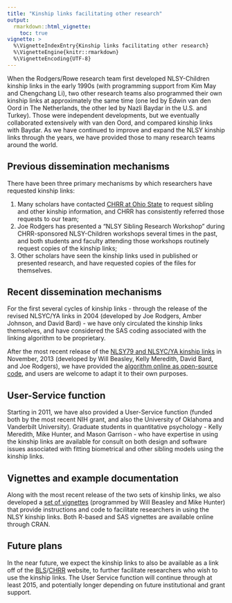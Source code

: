 ---
title: "Kinship links facilitating other research"
output: 
  rmarkdown::html_vignette:
    toc: true
vignette: >
  %\VignetteIndexEntry{Kinship links facilitating other research}
  %\VignetteEngine{knitr::rmarkdown}
  %\VignetteEncoding{UTF-8}
---

When the Rodgers/Rowe research team first developed NLSY-Children kinship links in the early 1990s (with programming support from Kim May and Chengchang Li), two other research teams also programmed their own kinship links at approximately the same time (one led by Edwin van den Oord in The Netherlands, the other led by Nazli Baydar in the U.S. and Turkey).  Those were independent developments, but we eventually collaborated extensively with van den Oord, and compared kinship links with Baydar.  As we have continued to improve and expand the NLSY kinship links through the years, we have provided those to many research teams around the world.  

## Previous dissemination mechanisms
There have been three primary mechanisms by which researchers have requested kinship links:

  1. Many scholars have contacted [CHRR at Ohio State](https://www.chrr.ohio-state.edu/) to request sibling and other kinship information, and CHRR has consistently referred those requests to our team;  
  2. Joe Rodgers has presented a "NLSY Sibling Research Workshop" during CHRR-sponsored NLSY-Children workshops several times in the past, and both students and faculty attending those workshops routinely request copies of the kinship links;  
  3. Other scholars have seen the kinship links used in published or presented research, and have requested copies of the files for themselves.

## Recent dissemination mechanisms
For the first several cycles of kinship links - through the release of the revised NLSYC/YA links in 2004 (developed by Joe Rodgers, Amber Johnson, and David Bard) - we have only circulated the kinship links themselves, and have considered the SAS coding associated with the linking algorithm to be proprietary.  

After the most recent release of the [NLSY79 and NLSYC/YA kinship links](https://github.com/nlsy-links/NlsyLinks/tree/master/outside-data) in November, 2013 (developed by Will Beasley, Kelly Meredith, David Bard, and Joe Rodgers), we have provided the [algorithm online as open-source code](https://github.com/nlsy-links/nlsy-links-determination-2017), and users are welcome to adapt it to their own purposes.

## User-Service function
Starting in 2011, we have also provided a User-Service function (funded both by the most recent NIH grant, and also the University of Oklahoma and Vanderbilt University).  Graduate students in quantitative psychology - Kelly Meredith, Mike Hunter, and Mason Garrison - who have expertise in using the kinship links are available for consult on both design and software issues associated with fitting biometrical and other sibling models using the kinship links.

## Vignettes and example documentation
Along with the most recent release of the two sets of kinship links, we also developed a [set of vignettes](https://nlsy-links.github.io/NlsyLinks/) (programmed by Will Beasley and Mike Hunter) that provide instructions and code to facilitate researchers in using the NLSY kinship links.  Both R-based and SAS vignettes are available online through CRAN.

## Future plans
In the near future, we expect the kinship links to also be available as a link off of the [BLS](https://www.bls.gov/)/[CHRR](https://www.chrr.ohio-state.edu/) website, to further facilitate researchers who wish to use the kinship links.  The User Service function will continue through at least 2015, and potentially longer depending on future institutional and grant support.
